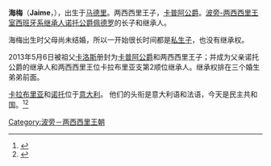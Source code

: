 {{infobox royalty
|name=海梅
|title=诺托公爵 (2015年-)<Br>卡普阿公爵 (2012年-2015年)
|birth_date={{birth date and age|1993|6|26}}
|father=[[佩德罗_(两西西里)|卡拉布里亚公爵佩德罗]]
|mother=索菲亚·兰多路斯-梅尔加雷霍
}}
'''海梅'''（'''Jaime'''，{{bd|1993年|6月26日}}），出生于[[马德里|马德里]]。两西西里王子，[[卡普阿公爵|卡普阿公爵]]。[[西西里和那不勒斯君主列表|波旁-两西西里王室西班牙系继承人]][[诺托公爵|诺托公爵]][[佩德罗_(两西西里)|佩德罗]]的长子和继承人。

海梅出生时父母尚未结婚，所以一开始很长时间都是[[私生子|私生子]]，也没有继承权。

2013年5月6日被祖父[[卡洛斯_(两西西里)|卡洛斯]]册封为[[卡普阿公爵|卡普阿公爵]]和两西西里王子；并成为父亲诺托公爵的继承人和两西西里王位卡拉布里亚支第2顺位继承人。继承权排在三个婚生弟弟前面。

[[卡拉布里亚|卡拉布里亚]]和[[诺托|诺托]]位于[[意大利|意大利]]。 他们的头衔是意大利语和法语，今天是民主共和国。<ref>{{cite web|title=1790: French Noble Titles Abolished|url=https://history.info/on-this-day/1790-french-noble-titles-abolished/?fbclid=IwAR1D_AT6xF89rUtBSVQ2dWYaQuFNkl_sG12fsFifFuBkbx-15wh3VG0bAaw|publisher=History Info|accessdate=2020-05-22}}</ref><ref>{{cite web|title=Italian Titles of Nobility|url=http://www.regalis.com/nobletitles.htm?fbclid=IwAR2wqCZz2MKHDtDlX5hb_GdYkcsHxcBWDLA6xN0gocs2Y3i604lgujBxN5M|publisher=Regalis|accessdate=2020-05-22|archive-date=2020-06-04|archive-url=https://web.archive.org/web/20200604175932/http://www.regalis.com/nobletitles.htm?fbclid=IwAR2wqCZz2MKHDtDlX5hb_GdYkcsHxcBWDLA6xN0gocs2Y3i604lgujBxN5M|dead-url=no}}</ref>


{{DEFAULTSORT: Jaime}}
[[Category:波旁－两西西里王朝|Category:波旁－两西西里王朝]]